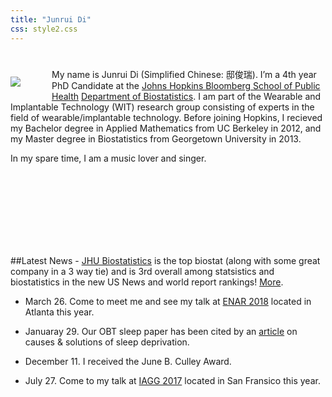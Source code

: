 ```yaml
---
title: "Junrui Di"
css: style2.css
---
```

#

#
<script>
  (function(i,s,o,g,r,a,m){i['GoogleAnalyticsObject']=r;i[r]=i[r]||function(){
  (i[r].q=i[r].q||[]).push(arguments)},i[r].l=1*new Date();a=s.createElement(o),
  m=s.getElementsByTagName(o)[0];a.async=1;a.src=g;m.parentNode.insertBefore(a,m)
  })(window,document,'script','https://www.google-analytics.com/analytics.js','ga');

  ga('create', 'UA-99094202-1', 'auto');
  ga('send', 'pageview');

</script>

<div style="float:left;margin:0px 50px 0px 0px">
![](./files/photo1.jpg)
</div>
My name is Junrui Di (Simplified Chinese: 邸俊瑞). I'm a 4th year PhD Candidate at the [Johns Hopkins Bloomberg School of Public Health](http://www.jhsph.edu/) [Department of Biostatistics](http://www.jhsph.edu/departments/biostatistics/). I am part of the Wearable and Implantable Technology (WIT) research group consisting of experts in the field of wearable/implantable technology.  Before joining Hopkins, I recieved my Bachelor degree in Applied Mathematics from UC Berkeley in 2012, and my Master degree in Biostatistics from Georgetown University in 2013. 

In my spare time, I am a music lover and singer. 

<br>
<br>
<br>
<br>
<br>
<br>
<br>

##Latest News
- [JHU Biostatistics](http://www.jhsph.edu/departments/biostatistics/) is the top  biostat (along with some great company in a 3 way tie) and is 3rd overall among statsistics and biostatistics in the new US News and world report rankings! [More](https://www.usnews.com/best-graduate-schools/top-science-schools/statistics-rankings).

- March 26. Come to meet me and see my talk at [ENAR 2018](https://www.enar.org/meetings/spring2018/program/Abstracts.pdf) located in Atlanta this year. 

- Januaray 29. Our OBT sleep paper has been cited by an [article](https://www.globalhealingcenter.com/natural-health/cant-sleep-discover-causes-natural-solutions/) on causes & solutions of sleep deprivation. 

- December 11. I received the June B. Culley Award.

- July 27. Come to my talk at  [IAGG 2017](https://www.iagg2017.org/) located in San Fransico this year. 




